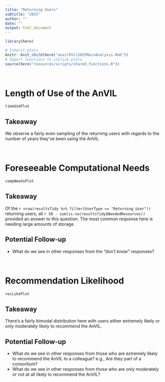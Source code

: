```yaml
---
title: "Returning Users"
subtitle: "2025"
author: ""
date: ""
output: html_document
---
```


```r
library(here)

# Inherit plots
knitr::knit_child(here("anvilPoll2025MainAnalysis.Rmd"))
# Import functions to stylize plots
source(here("resources/scripts/shared_functions.R"))
```

<br>

# Length of Use of the AnVIL

```r
timeUsePlot
```

## Takeaway

We observe a fairly even sampling of the returning users with regards to the number of years they've been using the AnVIL

<br>

# Foreseeable Computational Needs

```r
compNeedsPlot
```

## Takeaway

Of the `r nrow(resultsTidy %>% filter(UserType == "Returning User"))` returning users, all `r 50 - sum(is.na(resultsTidy$NeededResources))` provided an answer to this question. The most common response here is needing large amounts of storage.

## Potential Follow-up

  - What do we see in other responses from the "don't know" responses?

<br>

# Recommendation Likelihood

```r
recLikePlot
```

## Takeaway

There's a fairly bimodal distribution here with users either extremely likely or only moderately likely to recommend the AnVIL.

## Potential Follow-up

  - What do we see in other responses from those who are extremely likely to recommend the AnVIL to a colleague? e.g., Are they part of a consortium?
  - What do we see in other responses from those who are only moderately or not at all likely to recommend the AnVIL?
